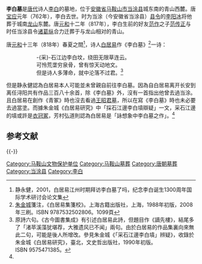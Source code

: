 {{文物保护单位
| 级别 = 全国
| 名称 = 李白墓
| 编号 = 6-252
| 分类 = 古建筑
| 时代 = [[唐朝|唐]]
| 所在 = [[安徽省|安徽省]][[当涂县|当涂县]]
| 登录 = 2006年
| Cat = 安徽全国重点文物保护单位
}}

'''李白墓'''是[[唐朝|唐代]]诗人[[李白|李白]]的墓地，位于[[安徽省|安徽省]][[马鞍山市|马鞍山市]][[当涂县|当涂县]]城东南的青山西麓。唐[[寶應_(唐朝)|宝应]]元年（762年），李白去世。时为当涂（今安徽省当涂县）[[县令|县令]]的[[李阳冰|李阳冰]]将他葬于城南[[龙山|龙山]]东麓。唐[[元和_(唐憲宗)|元和]]十二年（817年），李白生前的好友[[范作|范作]]之子[[范传正|范传正]]与时任当涂县令[[诸葛纵|诸葛纵]]合力迁葬于与龙山相对的青山。

唐[[貞元_(唐德宗)|元和]]十三年（818年）春夏之間<ref name=静永健>静永健，2001，白居易江州时期拜访李白墓了吗，纪念李白诞生1300周年国际学术研讨会论文集</ref>，诗人[[白居易|白居易]]作《李白墓》<ref>[[朱金城|朱金城]]箋注，《白居易集箋校》。上海古籍出版社，上海，1988年初版，2008年三刷。ISBN 9787532502806。1099頁</ref>一诗：

::-{采}-石江边李白坟，绕田无限草连云。
::可怜荒垄穷泉骨，曾有惊天动地文。
::但是诗人多薄命，就中沦落不过君。<ref>原詩六句。《古今圖書集成》有引述白居易此詩，但題目作《謫先樓》，結尾多了「渚苹溪藻犹堪荐，大雅遗风已不闻」兩句。由於白居易的作品集裏向來無此二句，可能是後人所增改。參見朱金城《「采石江邊李白墳」辨疑》，收錄於朱金城《白居易研究》，臺北，文史哲出版社，1990年初版。ISBN 9575471385。</ref>

但是静永健認為白居易本人可能並未曾親自前往李白墓。因為自白居易离开长安到离任浔阳共有作品三百八十余首，除《李白墓》外，沒有一首指出他曾去過当涂。且白居易在創作《青冢》時也沒去看過[[王昭君墓|王昭君墓]]，所以在寫《李白墓》時也未必要去過當塗。而據朱金城《白居易研究》中「採石江邊李白墳辯疑」一文，采石江邊的墳或許是[[衣冠冢|衣冠冢]]，芳村弘道則認為白居易是「詠想象中李白墓之作」。<ref name=静永健/>
{{Wide image|当涂县太白乡青山西麓李白墓园二 - panoramio.jpg|990px|李白墓园全景}}

==参考文献==
{{Reflist}}

{{-}}
{{安徽全国重点文物保护单位}}

{{DEFAULTSORT:L李}}
[[Category:马鞍山文物保护单位|Category:马鞍山文物保护单位]]
[[Category:马鞍山墓葬|Category:马鞍山墓葬]]
[[Category:唐朝墓葬|Category:唐朝墓葬]]
[[Category:当涂县|Category:当涂县]]
[[Category:李白|Category:李白]]